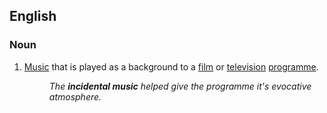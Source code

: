 {{wikipedia|Incidental music}}
==English==

===Noun===
{{en-noun|-}}

# {{music}} [[Music]] that is played as a background to a [[film]] or [[television]] [[programme]].
#: ''The '''incidental music''' helped give the programme it's evocative atmosphere.''